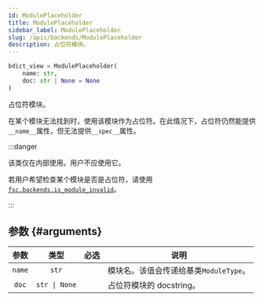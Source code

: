 ```yaml
---
id: ModulePlaceholder
title: ModulePlaceholder
sidebar_label: ModulePlaceholder
slug: /apis/backends/ModulePlaceholder
description: 占位符模块。
---
```




<APITopBar type="class" isPrivate={true} source="backends.ModulePlaceholder" />

```python
bdict_view = ModulePlaceholder(
    name: str,
    doc: str | None = None
)
```

占位符模块。

在某个模块无法找到时，使用该模块作为占位符。在此情况下，占位符仍然能提供`__name__`属性，但无法提供`__spec__`属性。

:::danger

该类仅在内部使用。用户不应使用它。

若用户希望检查某个模块是否是占位符，请使用[`fsc.backends.is_module_invalid`](./is_module_invalid.mdx)。

:::

## 参数 {#arguments}

|  参数  |     类型      |               必选                | <center>说明</center>                  |
| :----: | :-----------: | :-------------------------------: | -------------------------------------- |
| `name` |     `str`     | <InlineIcon icon={vsiCheckIcon}/> | 模块名。该值会传递给基类`ModuleType`。 |
| `doc`  | `str \| None` |                                   | 占位符模块的 docstring。               |
